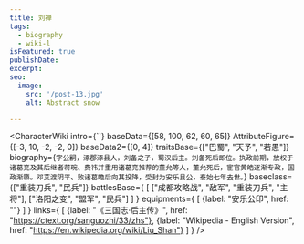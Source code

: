 ```yaml
---
title: 刘禅
tags:
  - biography
  - wiki-l
isFeatured: true
publishDate:
excerpt:
seo:
  image:
    src: '/post-13.jpg'
    alt: Abstract snow

---
```



<CharacterWiki
  intro={``}
  baseData={[58, 100, 62, 60, 65]}
  AttributeFigure={[-3, 10, -2, -2, 0]}
  baseData2={[0, 4]}
  traitsBase={["巴蜀", "天予", "若愚"]}
  biography={`字公嗣，涿郡涿县人，刘备之子，蜀汉后主。刘备死后即位。执政前期，放权于诸葛亮及其后继者蒋琬、费祎并重用诸葛亮推荐的董允等人，董允死后，宦官黄皓逐渐专政，国政渐隳。邓艾渡阴平、败诸葛瞻后向其投降，受封为安乐县公，泰始七年去世。`}
  baseclass={["重装刀兵", "民兵"]}
  battlesBase={
    [
      ["成都攻略战", "敌军", "重装刀兵", "主将"],
      ["洛阳之变", "盟军", "民兵"]
    ]
  }
  equipments={
    [
      {label: "安乐公印", href: ""}
    ]
  }
  links={
    [
      {label: "《三国志·后主传》", href: "https://ctext.org/sanguozhi/33/zhs"},
      {label: "Wikipedia - English Version", href: "https://en.wikipedia.org/wiki/Liu_Shan"}
    ]
  }
/>
